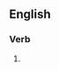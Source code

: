 ==English==

===Verb===
{{head|en|present participle}}

# {{present participle of|dramatize|lang=en|nocat=1}}